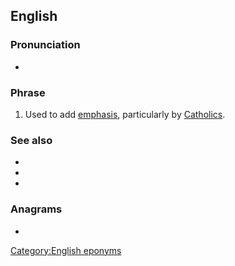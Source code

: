 ==English==

===Pronunciation===
* {{audio|en|En-au-sweet Mary.ogg|Audio (AU)}}

===Phrase===
{{head|en|phrase}}

# {{lb|en|idiomatic}} Used to add [[emphasis]], particularly by [[Catholics]].

===See also===
* {{l|en|Jesus, Mary and Joseph}}
* {{l|en|sweet Jesus}}
* {{l|en|sweet Mary mother of God}}

===Anagrams===
* {{anagrams|en|a=aeemrstwy|swaymeter|yawmeters}}

[[Category:English eponyms]]